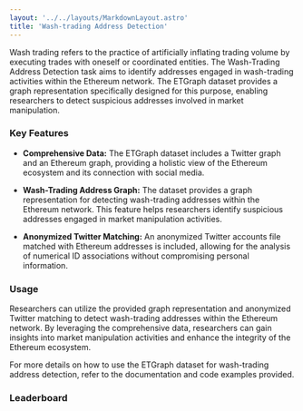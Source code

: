 ```yaml
---
layout: '../../layouts/MarkdownLayout.astro'
title: 'Wash-trading Address Detection'
---
```



Wash trading refers to the practice of artificially inflating trading volume by executing trades with oneself or coordinated entities. The Wash-Trading Address Detection task aims to identify addresses engaged in wash-trading activities within the Ethereum network. The ETGraph dataset provides a graph representation specifically designed for this purpose, enabling researchers to detect suspicious addresses involved in market manipulation.

### Key Features

- **Comprehensive Data:** The ETGraph dataset includes a Twitter graph and an Ethereum graph, providing a holistic view of the Ethereum ecosystem and its connection with social media.

- **Wash-Trading Address Graph:** The dataset provides a graph representation for detecting wash-trading addresses within the Ethereum network. This feature helps researchers identify suspicious addresses engaged in market manipulation activities.

- **Anonymized Twitter Matching:** An anonymized Twitter accounts file matched with Ethereum addresses is included, allowing for the analysis of numerical ID associations without compromising personal information.

### Usage

Researchers can utilize the provided graph representation and anonymized Twitter matching to detect wash-trading addresses within the Ethereum network. By leveraging the comprehensive data, researchers can gain insights into market manipulation activities and enhance the integrity of the Ethereum ecosystem.

For more details on how to use the ETGraph dataset for wash-trading address detection, refer to the documentation and code examples provided.

### Leaderboard

<Leaderboard jsonString={JSON.stringify(json)} />
